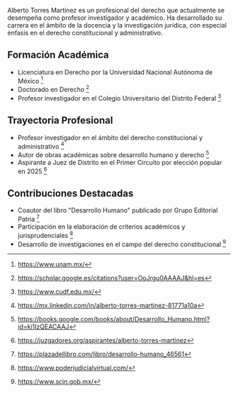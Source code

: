 Alberto Torres Martínez es un profesional del derecho que actualmente se desempeña como profesor investigador y académico. Ha desarrollado su carrera en el ámbito de la docencia y la investigación jurídica, con especial énfasis en el derecho constitucional y administrativo.

## Formación Académica

- Licenciatura en Derecho por la Universidad Nacional Autónoma de México [^1]
- Doctorado en Derecho [^2]
- Profesor investigador en el Colegio Universitario del Distrito Federal [^3]

## Trayectoria Profesional

- Profesor investigador en el ámbito del derecho constitucional y administrativo [^4]
- Autor de obras académicas sobre desarrollo humano y derecho [^5]
- Aspirante a Juez de Distrito en el Primer Circuito por elección popular en 2025 [^6]

## Contribuciones Destacadas

- Coautor del libro "Desarrollo Humano" publicado por Grupo Editorial Patria [^7]
- Participación en la elaboración de criterios académicos y jurisprudenciales [^8]
- Desarrollo de investigaciones en el campo del derecho constitucional [^9]

[^1]: https://www.unam.mx/
[^2]: https://scholar.google.es/citations?user=OoJrgu0AAAAJ&hl=es
[^3]: https://www.cudf.edu.mx/
[^4]: https://mx.linkedin.com/in/alberto-torres-martinez-81771a10a
[^5]: https://books.google.com/books/about/Desarrollo_Humano.html?id=ki1IzQEACAAJ
[^6]: https://juzgadores.org/aspirantes/alberto-torres-martinez
[^7]: https://plazadellibro.com/libro/desarrollo-humano_46561
[^8]: https://www.poderjudicialvirtual.com/
[^9]: https://www.scjn.gob.mx/
